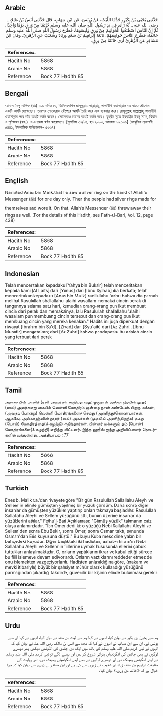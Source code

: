 ## Arabic


<div dir="rtl" lang="ar" style={{fontSize:'larger',backgroundColor:'#f8f9fa',padding:20}}>
حَدَّثَنِي يَحْيَى بْنُ بُكَيْرٍ، حَدَّثَنَا اللَّيْثُ، عَنْ يُونُسَ، عَنِ ابْنِ شِهَابٍ، قَالَ حَدَّثَنِي أَنَسُ بْنُ مَالِكٍ ـ رضى الله عنه ـ أَنَّهُ رَأَى فِي يَدِ رَسُولِ اللَّهِ صلى الله عليه وسلم خَاتَمًا مِنْ وَرِقٍ يَوْمًا وَاحِدًا، ثُمَّ إِنَّ النَّاسَ اصْطَنَعُوا الْخَوَاتِيمَ مِنْ وَرِقٍ وَلَبِسُوهَا، فَطَرَحَ رَسُولُ اللَّهِ صلى الله عليه وسلم خَاتَمَهُ، فَطَرَحَ النَّاسُ خَوَاتِيمَهُمْ‏.‏ تَابَعَهُ إِبْرَاهِيمُ بْنُ سَعْدٍ وَزِيَادٌ وَشُعَيْبٌ عَنِ الزُّهْرِيِّ‏.‏ وَقَالَ ابْنُ مُسَافِرٍ عَنِ الزُّهْرِيِّ أَرَى خَاتَمًا مِنْ وَرِقٍ‏.‏
</div>
<div style={{backgroundColor:'#f8f9fa',padding:20, marginBottom: 10}}><table> <thead> <tr> <th>References:</th> <th></th> </tr> </thead> <tbody><tr><td>Hadith No</td><td>5868</td></tr><tr><td>Arabic No</td><td>5868</td></tr><tr><td>Reference</td><td>Book 77 Hadith 85</td></tr></tbody></table></div>

## Bengali


<div dir="ltr" lang="bn" style={{fontSize:'larger',backgroundColor:'#f8f9fa',padding:20}}>
আনাস ইবনু মালিক (রাঃ) হতে বর্ণিত যে, তিনি একদিন রাসূলুল্লাহ সাল্লাল্লাহু আলাইহি ওয়াসাল্লাম এর হাতে রৌপ্যের একটি আংটি দেখেছেন। তারপর লোকেরাও রৌপ্যের আংটি তৈরি করে এবং ব্যবহার করে। রাসূলুল্লাহ সাল্লাল্লাহু আলাইহি ওয়াসাল্লাম পরে তাঁর আংটি বর্জন করেন। লোকেরাও তাদের আংটি বর্জন করে। যুহরীর সূত্রে ইবরাহীম ইবনু সা’দ, যিয়াদ ও শু‘আয়ব (রহ.)-ও এ রকম বর্ণনা করেছেন। [মুসলিম ৩৭/১৪, হাঃ ২০৯৩, আহমাদ ১২৬৩১] (আধুনিক প্রকাশনী- ৫৪৪১, ইসলামিক ফাউন্ডেশন- ৫৩৩৭)
</div>
<div style={{backgroundColor:'#f8f9fa',padding:20, marginBottom: 10}}><table> <thead> <tr> <th>References:</th> <th></th> </tr> </thead> <tbody><tr><td>Hadith No</td><td>5868</td></tr><tr><td>Arabic No</td><td>5868</td></tr><tr><td>Reference</td><td>Book 77 Hadith 85</td></tr></tbody></table></div>

## English


<div dir="ltr" lang="en" style={{fontSize:'larger',backgroundColor:'#f8f9fa',padding:20}}>
Narrated Anas bin Malik:that he saw a silver ring on the hand of Allah's Messenger (ﷺ) for one day only. Then the people had silver rings made for themselves and wore it. On that, Allah's Messenger (ﷺ) threw away their rings as well. (For the details of this Hadith, see Fath-ul-Bari, Vol. 12, page 438)
</div>
<div style={{backgroundColor:'#f8f9fa',padding:20, marginBottom: 10}}><table> <thead> <tr> <th>References:</th> <th></th> </tr> </thead> <tbody><tr><td>Hadith No</td><td>5868</td></tr><tr><td>Arabic No</td><td>5868</td></tr><tr><td>Reference</td><td>Book 77 Hadith 85</td></tr></tbody></table></div>

## Indonesian


<div dir="ltr" lang="id" style={{fontSize:'larger',backgroundColor:'#f8f9fa',padding:20}}>
Telah menceritakan kepadaku [Yahya bin Bukair] telah menceritakan kepada kami [Al Laits] dari [Yunus] dari [Ibnu Syihab] dia berkata; telah menceritakan kepadaku [Anas bin Malik] radliallahu 'anhu bahwa dia pernah melihat Rasulullah shallallahu 'alaihi wasallam memakai cincin perak di tangannya selama satu hari, kemudian orang-orang pun ikut membuat cincin dari perak dan memakainya, lalu Rasulullah shallallahu 'alaihi wasallam pun membuang cincin tersebut dan orang-orang pun ikut membuang cincin yang mereka kenakan." Hadits ini juga diperkuat dengan riwayat [Ibrahim bin Sa'd], [Ziyad] dan [Syu'aib] dari [Az Zuhri]. [Ibnu Musafir] mengatakan; dari [Az Zuhri] bahwa pendapatku itu adalah cincin yang terbuat dari perak
</div>
<div style={{backgroundColor:'#f8f9fa',padding:20, marginBottom: 10}}><table> <thead> <tr> <th>References:</th> <th></th> </tr> </thead> <tbody><tr><td>Hadith No</td><td>5868</td></tr><tr><td>Arabic No</td><td>5868</td></tr><tr><td>Reference</td><td>Book 77 Hadith 85</td></tr></tbody></table></div>

## Tamil


<div dir="ltr" lang="ta" style={{fontSize:'larger',backgroundColor:'#f8f9fa',padding:20}}>
அனஸ் பின் மாலிக் (ரலி) அவர்கள் கூறியதாவது: ஒருநாள் அல்லாஹ்வின் தூதர் (ஸல்) அவர்களது கையில் வெள்ளி மோதிரம் ஒன்றை நான் கண்டேன். பிறகு மக்கள், (அதைப் போன்று) வெள்ளி மோதிரங்களைச் செய்து (அணிந்து)கொண்டார்கள். ஆகவே, அல்லாஹ்வின் தூதர் (ஸல்) அவர்கள் (முதலில் அணிந்திருந்த) தமது (பொன்) மோதிரத்தை(க் கழற்றி) எறிந்தார்கள். பின்னர் மக்களும் தம் (பொன்) மோதிரங்களை(க் கழற்றி) எறிந்து விட்டனர். இந்த ஹதீஸ் ஐந்து அறிவிப்பாளர் தொடர்களில் வந்துள்ளது. அத்தியாயம் : 77
</div>
<div style={{backgroundColor:'#f8f9fa',padding:20, marginBottom: 10}}><table> <thead> <tr> <th>References:</th> <th></th> </tr> </thead> <tbody><tr><td>Hadith No</td><td>5868</td></tr><tr><td>Arabic No</td><td>5868</td></tr><tr><td>Reference</td><td>Book 77 Hadith 85</td></tr></tbody></table></div>

## Turkish


<div dir="ltr" lang="tr" style={{fontSize:'larger',backgroundColor:'#f8f9fa',padding:20}}>
Enes b. Malik r.a.'dan rivayete göre "Bir gün Rasulullah Sallallahu Aleyhi ve Sellem'in elinde gümüşten yapılmış bir yüzük gördüm. Daha sonra diğer insanlar da gümüşten yüzükler yaptırıp onları takmaya başladılar. Rasulullah Sallallahu Aleyhi ve Sellem yüzüğünü attı, bunun üzerine insanlar da yüzüklerini attılar." Fethu'l-Bari Açıklaması: "Gümüş yüzük" takmanın caiz oluşu anlamındadır. "İbn Ömer dedi ki: o yüzüğü Nebi Sallallahu Aleyhi ve Sellem'den sonra Ebu Bekir, sonra Ömer, sonra Osman taktı, sonunda Osman'dan Eris kuyusuna düştü." Bu kuyu Kuba mescidine yakın bir bahçedeki kuyudur. Diğer başlıktaki iki hadisten, ashab-ı kiram'ın Nebi Sallallahu Aleyhi ve Sellem'in fiillerine uymak hususunda ellerini çabuk tuttukları anlaşılmaktadır. O, onların yaptıklarını ikrar ve kabul ettiği sürece bu fiili işlemeye devam ediyorlardı. Onların yaptıklarını reddeder etmez de onu işlemekten vazgeçiyorlardı. Hadisten anlaşıldığına göre, (makam ve mevki itibariyle) büyük bir şahsiyet mühür olarak kullandığı yüzüğünü parmağından çıkardığı takdirde, güvenilir bir kişinin elinde bulunması gerekir
</div>
<div style={{backgroundColor:'#f8f9fa',padding:20, marginBottom: 10}}><table> <thead> <tr> <th>References:</th> <th></th> </tr> </thead> <tbody><tr><td>Hadith No</td><td>5868</td></tr><tr><td>Arabic No</td><td>5868</td></tr><tr><td>Reference</td><td>Book 77 Hadith 85</td></tr></tbody></table></div>

## Urdu


<div dir="rtl" lang="ur" style={{fontSize:'larger',backgroundColor:'#f8f9fa',padding:20}}>
ہم سے یحییٰ بن بکیر نے بیان کیا، انہوں نے کہا ہم سے لیث بن سعد نے بیان کیا، انہوں نے کہا ان سے یونس نے، ان سے ابن شہاب نے انہوں نے کہا کہ مجھ سے انس بن مالک رضی اللہ عنہ نے بیان کیا کہ انہوں نے نبی کریم صلی اللہ علیہ وسلم کے ہاتھ میں ایک دن چاندی کی انگوٹھی دیکھی پھر دوسرے لوگوں نے بھی چاندی کی انگوٹھیاں بنوانی شروع کر دیں اور پہننے لگے تو نبی کریم صلی اللہ علیہ وسلم نے اپنی انگوٹھی پھینک دی اور دوسرے لوگوں نے بھی اپنی انگوٹھیاں پھینک دی۔ اس روایت کی متابعت ابراہیم بن سعد، زیاد اور شعیب نے زہری سے کی ہے اور ابن مسافر نے زہری سے بیان کیا کہ میرا خیال ہے کہ «خاتما من ورق‏.» بیان کیا۔
</div>
<div style={{backgroundColor:'#f8f9fa',padding:20, marginBottom: 10}}><table> <thead> <tr> <th>References:</th> <th></th> </tr> </thead> <tbody><tr><td>Hadith No</td><td>5868</td></tr><tr><td>Arabic No</td><td>5868</td></tr><tr><td>Reference</td><td>Book 77 Hadith 85</td></tr></tbody></table></div>